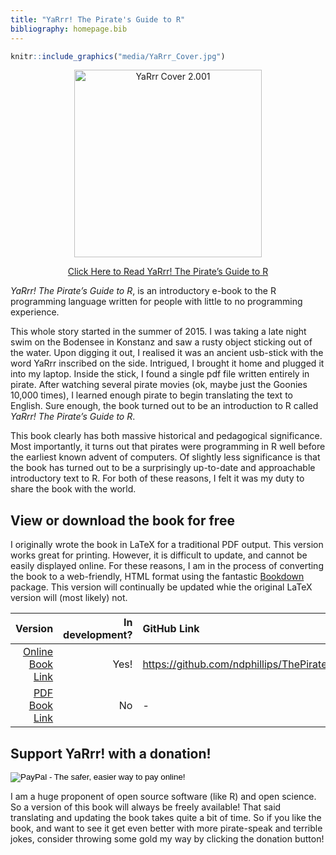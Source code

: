 ```yaml
---
title: "YaRrr! The Pirate's Guide to R"
bibliography: homepage.bib
---
```


```r
knitr::include_graphics("media/YaRrr_Cover.jpg")
```

<p style="text-align: center;"><a href="https://bookdown.org/ndphillips/YaRrr/"><img src="http://ndphillips.github.io/media/YaRrr_Cover.jpg" alt="YaRrr Cover 2.001" width="300" /></a></p>

<p style="text-align: center;"><a href="https://bookdown.org/ndphillips/YaRrr/">Click Here to Read YaRrr! The Pirate's Guide to R</a></p>


*YaRrr! The Pirate's Guide to R*, is an introductory e-book to the R programming language written for people with little to no programming experience.

This whole story started in the summer of 2015. I was taking a late night swim on the Bodensee in Konstanz and saw a rusty object sticking out of the water. Upon digging it out, I realised it was an ancient usb-stick with the word YaRrr inscribed on the side. Intrigued, I brought it home and plugged it into my laptop. Inside the stick, I found a single pdf file written entirely in pirate. After watching several pirate movies (ok, maybe just the Goonies 10,000 times), I learned enough pirate to begin translating the text to English. Sure enough, the book turned out to be an introduction to R called *YaRrr! The Pirate’s Guide to R*.

This book clearly has both massive historical and pedagogical significance. Most importantly, it turns out that pirates were programming in R well before the earliest known advent of computers. Of slightly less significance is that the book has turned out to be a surprisingly up-to-date and approachable introductory text to R. For both of these reasons, I felt it was my duty to share the book with the world.

## View or download the book for free

I originally wrote the book in LaTeX for a traditional PDF output. This version works great for printing. However, it is difficult to update, and cannot be easily displayed online. For these reasons, I am in the process of converting the book to a web-friendly, HTML format using the fantastic [Bookdown](https://bookdown.org) package. This version will continually be updated whie the original LaTeX version will (most likely) not.


| Version| In development?| GitHub Link
|------:|----:|:-----|
| [Online Book Link](https://bookdown.org/ndphillips/YaRrr/)|    Yes!|[https://github.com/ndphillips/ThePiratesGuideToR](https://github.com/ndphillips/ThePiratesGuideToR)     |
| [PDF Book Link](https://drive.google.com/file/d/0B4udF24Yxab0S1hnZlBBTmgzM3M/view?usp=sharing)|    No| -     |



## Support YaRrr! with a donation!

<form action="https://www.paypal.com/cgi-bin/webscr" method="post" target="_top"><input name="cmd" type="hidden" value="_s-xclick" /><input name="hosted_button_id" type="hidden" value="NWE3NP9LHDQ6J" /><input alt="PayPal - The safer, easier way to pay online!" name="submit" src="https://www.paypalobjects.com/webstatic/en_US/i/btn/png/silver-pill-paypal-34px.png" type="image" /><img src="https://www.paypalobjects.com/en_US/i/scr/pixel.gif" alt="" width="1" height="1" border="0" /></form>

I am a huge proponent of open source software (like R) and open science. So a version of this book will always be freely available! That said translating and updating the book takes quite a bit of time. So if you like the book, and want to see it get even better with more pirate-speak and terrible jokes, consider throwing some gold my way by clicking the donation button!



